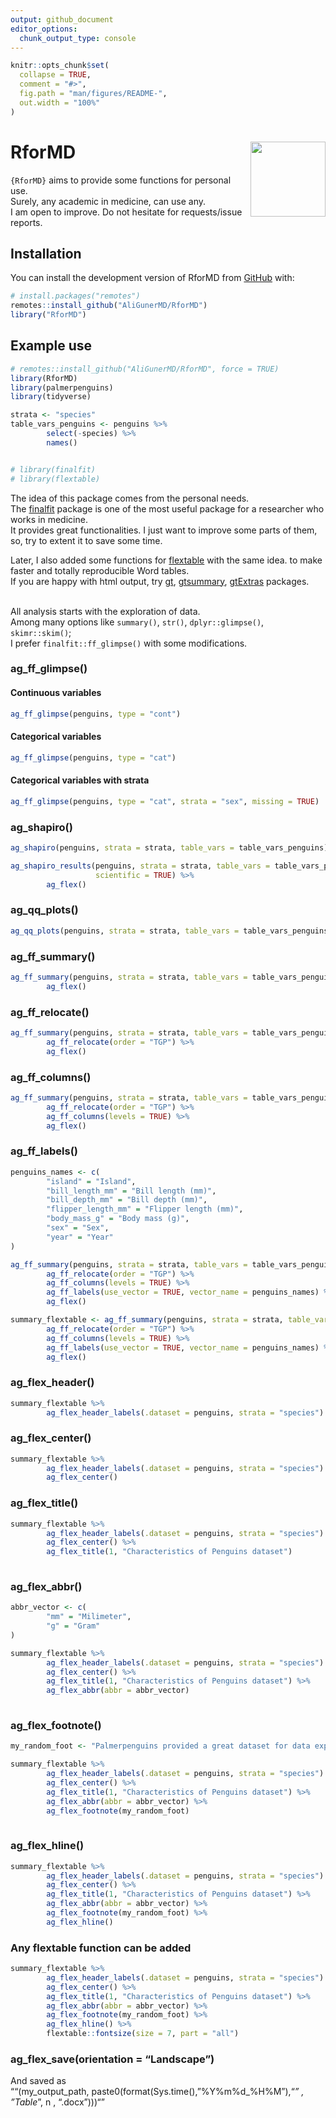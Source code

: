 ```yaml
---
output: github_document
editor_options: 
  chunk_output_type: console
---
```


<!-- README.md is generated from README.Rmd. Please edit that file -->

```r
knitr::opts_chunk$set(
  collapse = TRUE,
  comment = "#>",
  fig.path = "man/figures/README-",
  out.width = "100%"
)
```



# RforMD <a href="https://aligunermd.github.io/RforMD/"><img src="man/figures/logo.png" align="right" height="120" /></a>


<!-- badges: start -->
<!-- badges: end -->

`{RforMD}` aims to provide some functions for personal use.  
Surely, any academic in medicine, can use any.   
I am open to improve. Do not hesitate for requests/issue reports.

## Installation

You can install the development version of RforMD from [GitHub](https://github.com/) with:

```r
# install.packages("remotes")
remotes::install_github("AliGunerMD/RforMD")
library("RforMD")
```


## Example use

```r

# remotes::install_github("AliGunerMD/RforMD", force = TRUE)
library(RforMD)
library(palmerpenguins)
library(tidyverse)

strata <- "species"
table_vars_penguins <- penguins %>% 
        select(-species) %>% 
        names()


# library(finalfit)
# library(flextable)

```
The idea of this package comes from the personal needs.   
The [finalfit](https://finalfit.org) package is one of the most useful package for a researcher who works in medicine.  
It provides great functionalities. I just want to improve some parts of them, so, try to extent it to save some time.  

Later, I also added some functions for [flextable](https://ardata-fr.github.io/flextable-book/) with the same idea. to make faster and totally reproducible Word tables.   
If you are happy with html output, try [gt](https://gt.rstudio.com/), [gtsummary](https://www.danieldsjoberg.com/gtsummary/), [gtExtras](https://jthomasmock.github.io/gtExtras/) packages. 

<br>
All analysis starts with the exploration of data.  
Among many options like `summary()`, `str()`, `dplyr::glimpse()`, `skimr::skim()`;  
I prefer `finalfit::ff_glimpse()` with some modifications.

### ag_ff_glimpse()

#### Continuous variables

```r
ag_ff_glimpse(penguins, type = "cont")
```

#### Categorical variables
```r
ag_ff_glimpse(penguins, type = "cat") 

```

#### Categorical variables with strata
```r
ag_ff_glimpse(penguins, type = "cat", strata = "sex", missing = TRUE) 
```


### ag_shapiro()
```r
ag_shapiro(penguins, strata = strata, table_vars = table_vars_penguins)
```


```r
ag_shapiro_results(penguins, strata = strata, table_vars = table_vars_penguins,
                   scientific = TRUE) %>% 
        ag_flex()

```

### ag_qq_plots()

```r
ag_qq_plots(penguins, strata = strata, table_vars = table_vars_penguins)

```

### ag_ff_summary()

```r
ag_ff_summary(penguins, strata = strata, table_vars = table_vars_penguins) %>% 
        ag_flex()

```

### ag_ff_relocate()

```r
ag_ff_summary(penguins, strata = strata, table_vars = table_vars_penguins) %>% 
        ag_ff_relocate(order = "TGP") %>% 
        ag_flex()

```

### ag_ff_columns()

```r
ag_ff_summary(penguins, strata = strata, table_vars = table_vars_penguins) %>% 
        ag_ff_relocate(order = "TGP") %>% 
        ag_ff_columns(levels = TRUE) %>% 
        ag_flex()

```

### ag_ff_labels()

```r
penguins_names <- c(
        "island" = "Island",
        "bill_length_mm" = "Bill length (mm)",
        "bill_depth_mm" = "Bill depth (mm)",
        "flipper_length_mm" = "Flipper length (mm)",
        "body_mass_g" = "Body mass (g)",
        "sex" = "Sex",
        "year" = "Year"
)

ag_ff_summary(penguins, strata = strata, table_vars = table_vars_penguins) %>% 
        ag_ff_relocate(order = "TGP") %>% 
        ag_ff_columns(levels = TRUE) %>% 
        ag_ff_labels(use_vector = TRUE, vector_name = penguins_names) %>% 
        ag_flex()

```





```r
summary_flextable <- ag_ff_summary(penguins, strata = strata, table_vars = table_vars_penguins) %>% 
        ag_ff_relocate(order = "TGP") %>% 
        ag_ff_columns(levels = TRUE) %>% 
        ag_ff_labels(use_vector = TRUE, vector_name = penguins_names) %>% 
        ag_flex()
```


### ag_flex_header()
```r
summary_flextable %>% 
        ag_flex_header_labels(.dataset = penguins, strata = "species")
```

### ag_flex_center()
```r
summary_flextable %>% 
        ag_flex_header_labels(.dataset = penguins, strata = "species") %>% 
        ag_flex_center() 

```

### ag_flex_title()
```r
summary_flextable %>% 
        ag_flex_header_labels(.dataset = penguins, strata = "species") %>% 
        ag_flex_center() %>% 
        ag_flex_title(1, "Characteristics of Penguins dataset")
        
```

### ag_flex_abbr()
```r

abbr_vector <- c(
        "mm" = "Milimeter",
        "g" = "Gram"
)

summary_flextable %>% 
        ag_flex_header_labels(.dataset = penguins, strata = "species") %>% 
        ag_flex_center() %>% 
        ag_flex_title(1, "Characteristics of Penguins dataset") %>% 
        ag_flex_abbr(abbr = abbr_vector) 
      
```

### ag_flex_footnote()
```r
my_random_foot <- "Palmerpenguins provided a great dataset for data exploration & visualization, as an alternative to iris."

summary_flextable %>% 
        ag_flex_header_labels(.dataset = penguins, strata = "species") %>% 
        ag_flex_center() %>% 
        ag_flex_title(1, "Characteristics of Penguins dataset") %>% 
        ag_flex_abbr(abbr = abbr_vector) %>% 
        ag_flex_footnote(my_random_foot) 
       
```

### ag_flex_hline()
```r
summary_flextable %>% 
        ag_flex_header_labels(.dataset = penguins, strata = "species") %>% 
        ag_flex_center() %>% 
        ag_flex_title(1, "Characteristics of Penguins dataset") %>% 
        ag_flex_abbr(abbr = abbr_vector) %>% 
        ag_flex_footnote(my_random_foot) %>% 
        ag_flex_hline()

```

### Any flextable function can be added
```r
summary_flextable %>% 
        ag_flex_header_labels(.dataset = penguins, strata = "species") %>% 
        ag_flex_center() %>% 
        ag_flex_title(1, "Characteristics of Penguins dataset") %>% 
        ag_flex_abbr(abbr = abbr_vector) %>% 
        ag_flex_footnote(my_random_foot) %>% 
        ag_flex_hline() %>%  
        flextable::fontsize(size = 7, part = "all")

```


### ag_flex_save(orientation = "Landscape")

And saved as\
""(my_output_path, paste0(format(Sys.time(), "%Y%m%d_%H%M"),"_" , "Table_", n , ".docx")))""

